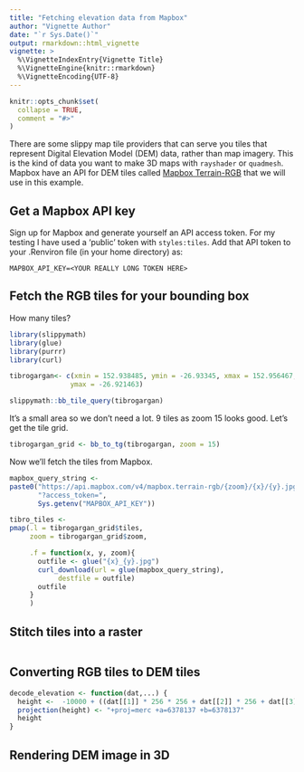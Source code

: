 ```yaml
---
title: "Fetching elevation data from Mapbox"
author: "Vignette Author"
date: "`r Sys.Date()`"
output: rmarkdown::html_vignette
vignette: >
  %\VignetteIndexEntry{Vignette Title}
  %\VignetteEngine{knitr::rmarkdown}
  %\VignetteEncoding{UTF-8}
---
```


```r
knitr::opts_chunk$set(
  collapse = TRUE,
  comment = "#>"
)
```

There are some slippy map tile providers that can serve you tiles that represent
Digital Elevation Model (DEM) data, rather than map imagery. This is the kind of
data you want to make 3D maps with `rayshader` or `quadmesh`. Mapbox have an API
for DEM tiles called [Mapbox
Terrain-RGB](https://docs.mapbox.com/help/troubleshooting/access-elevation-data/#mapbox-terrain-rgb)
that we will use in this example.


## Get a Mapbox API key

Sign up for Mapbox and generate yourself an API access token. For my testing I
have used a 'public' token with `styles:tiles`. Add that API token to your
.Renviron file (in your home directory) as:

```
MAPBOX_API_KEY=<YOUR REALLY LONG TOKEN HERE>
```

## Fetch the RGB tiles for your bounding box

How many tiles?

```r
library(slippymath)
library(glue)
library(purrr)
library(curl)

tibrogargan<- c(xmin = 152.938485, ymin = -26.93345, xmax = 152.956467, 
               ymax = -26.921463)

slippymath::bb_tile_query(tibrogargan)

```

It's a small area so we don't need a lot. 9 tiles as zoom 15 looks good. Let's get the tile grid.

```r
tibrogargan_grid <- bb_to_tg(tibrogargan, zoom = 15)
```

Now we'll fetch the tiles from Mapbox. 

```r
mapbox_query_string <-
paste0("https://api.mapbox.com/v4/mapbox.terrain-rgb/{zoom}/{x}/{y}.jpg90",
       "?access_token=",
       Sys.getenv("MAPBOX_API_KEY"))

tibro_tiles <-
pmap(.l = tibrogargan_grid$tiles,
     zoom = tibrogargan_grid$zoom,

     .f = function(x, y, zoom){
       outfile <- glue("{x}_{y}.jpg")
       curl_download(url = glue(mapbox_query_string),
            destfile = outfile)
       outfile
     }
     )
```
## Stitch tiles into a raster

```r

```


## Converting RGB tiles to DEM tiles
```r

decode_elevation <- function(dat,...) {
  height <-  -10000 + ((dat[[1]] * 256 * 256 + dat[[2]] * 256 + dat[[3]]) * 0.1)
  projection(height) <- "+proj=merc +a=6378137 +b=6378137"
  height
}
```
## Rendering DEM image in 3D

